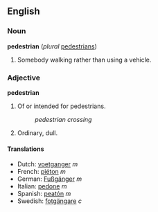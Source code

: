 ==English==
===Noun===
'''pedestrian''' (''plural'' [[pedestrians]])
# Somebody walking rather than using a vehicle.


===Adjective===
'''pedestrian'''

# Of or intended for pedestrians.
#:''pedestrian crossing''
# Ordinary, dull.
<!-- # everyday, commonplace - is this right? -->


====Translations====
*Dutch: [[voetganger]] ''m''
*French: [[piéton]] ''m''
*German: [[Fußgänger]] ''m''
*Italian: [[pedone]] ''m''
*Spanish: [[peatón]] ''m''
*Swedish: [[fotgängare]] ''c''